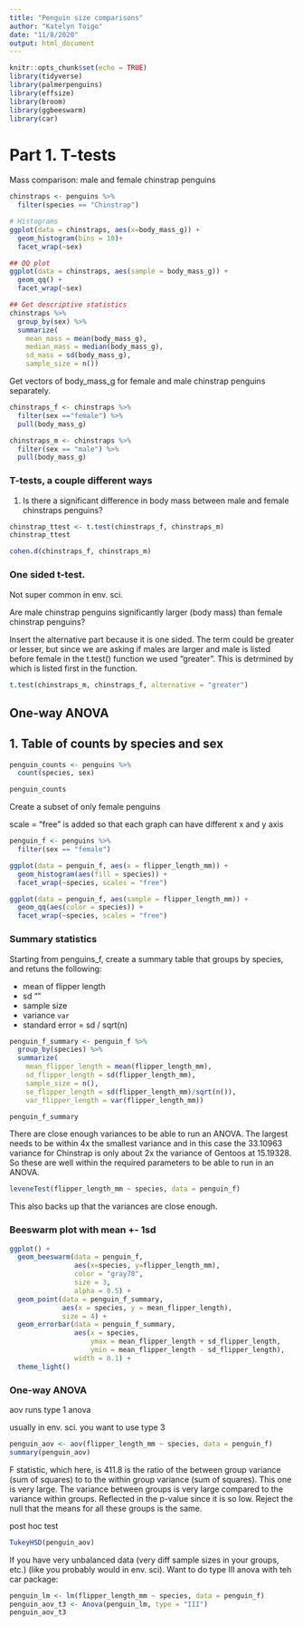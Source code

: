 ```yaml
---
title: "Penguin size comparisons"
author: "Katelyn Toigo"
date: "11/8/2020"
output: html_document
---
```


```r
knitr::opts_chunk$set(echo = TRUE)
library(tidyverse)
library(palmerpenguins)
library(effsize)
library(broom)
library(ggbeeswarm)
library(car)
```

# Part 1. T-tests

Mass comparison: male and female chinstrap penguins

```r
chinstraps <- penguins %>% 
  filter(species == "Chinstrap")

# Histograms
ggplot(data = chinstraps, aes(x=body_mass_g)) +
  geom_histogram(bins = 10)+
  facet_wrap(~sex)

## QQ plot
ggplot(data = chinstraps, aes(sample = body_mass_g)) +
  geom_qq() +
  facet_wrap(~sex)

## Get descriptive statistics
chinstraps %>% 
  group_by(sex) %>% 
  summarize(
    mean_mass = mean(body_mass_g),
    median_mass = median(body_mass_g),
    sd_mass = sd(body_mass_g),
    sample_size = n())
```

Get vectors of body_mass_g for female and male chinstrap penguins separately.

```r
chinstraps_f <- chinstraps %>% 
  filter(sex =="female") %>% 
  pull(body_mass_g)

chinstraps_m <- chinstraps %>% 
  filter(sex == "male") %>% 
  pull(body_mass_g)
```

### T-tests, a couple different ways

1. Is there a significant difference in body mass between male and female chinstraps penguins?

```r
chinstrap_ttest <- t.test(chinstraps_f, chinstraps_m)
chinstrap_ttest

cohen.d(chinstraps_f, chinstraps_m)
```


### One sided t-test.
Not super common in env. sci.

Are male chinstrap penguins significantly larger (body mass) than female chinstrap penguins?

Insert the alternative part because it is one sided. The term could be greater or lesser, but since we are asking if males are larger and male is listed before female in the t.test() function we used "greater".  This is detrmined by which is listed first in the function.

```r
t.test(chinstraps_m, chinstraps_f, alternative = "greater")
```



## One-way ANOVA

## 1. Table of counts by species and sex

```r
penguin_counts <- penguins %>% 
  count(species, sex)

penguin_counts
```

Create a subset of only female penguins

scale = "free" is added so that each graph can have different x and y axis
```r
penguin_f <- penguins %>% 
  filter(sex == "female")

ggplot(data = penguin_f, aes(x = flipper_length_mm)) +
  geom_histogram(aes(fill = species)) +
  facet_wrap(~species, scales = "free")

ggplot(data = penguin_f, aes(sample = flipper_length_mm)) +
  geom_qq(aes(color = species)) +
  facet_wrap(~species, scales = "free")
```

### Summary statistics

Starting from penguins_f, create a summary table that groups by species, and retuns the following:

- mean of flipper length
- sd ""
- sample size
- variance `var`
- standard error = sd / sqrt(n)

```r
penguin_f_summary <- penguin_f %>% 
  group_by(species) %>% 
  summarize(
    mean_flipper_length = mean(flipper_length_mm),
    sd_flipper_length = sd(flipper_length_mm),
    sample_size = n(),
    se_flipper_length = sd(flipper_length_mm)/sqrt(n()),
    var_flipper_length = var(flipper_length_mm))

penguin_f_summary
```
There are close enough variances to be able to run an ANOVA.  The largest needs to be within 4x the smallest variance and in this case the 33.10963 variance for Chinstrap is only about 2x the variance of Gentoos at 15.19328.  So these are well within the required parameters to be able to run in an ANOVA.


```r
leveneTest(flipper_length_mm ~ species, data = penguin_f)
```

This also backs up that the variances are close enough.

### Beeswarm plot with mean +- 1sd

```r
ggplot() +
  geom_beeswarm(data = penguin_f, 
                aes(x=species, y=flipper_length_mm), 
                color = "gray70", 
                size = 3, 
                alpha = 0.5) +
  geom_point(data = penguin_f_summary, 
             aes(x = species, y = mean_flipper_length),
             size = 4) +
  geom_errorbar(data = penguin_f_summary,
                aes(x = species, 
                    ymax = mean_flipper_length + sd_flipper_length,
                    ymin = mean_flipper_length - sd_flipper_length),
                width = 0.1) +
  theme_light()
```

### One-way ANOVA

aov runs type 1 anova

usually in env. sci. you want to use type 3

```r
penguin_aov <- aov(flipper_length_mm ~ species, data = penguin_f)
summary(penguin_aov)
```

F statistic, which here, is 411.8 is the ratio of the between group variance (sum of squares) to to the within group variance (sum of squares).  This one is very large.  The variance between groups is very large compared to the variance within groups.  Reflected in the p-value since it is so low.  Reject the null that the means for all these groups is the same.

post hoc test
```r
TukeyHSD(penguin_aov)
```



If you have very unbalanced data (very diff sample sizes in your groups, etc.) (like you probably would in env. sci).  Want to do type III anova with teh car package:
```r
penguin_lm <- lm(flipper_length_mm ~ species, data = penguin_f)
penguin_aov_t3 <- Anova(penguin_lm, type = "III")
penguin_aov_t3
```


















